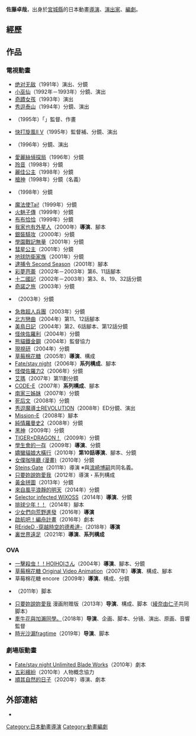 {{noteTA|G1=Anime}}
{{Japanese|japanese=佐藤 卓哉|kana=さとう たくや|romaji=Satō Takuya}}
'''佐藤卓哉'''{{bd}}，出身於[[宮城縣|宮城縣]]的日本動畫[[導演|導演]]、[[演出家|演出家]]、[[編劇|編劇]]。

== 經歷 ==

== 作品 ==
=== 電視動畫 ===
* [[绝对无敌|绝对无敌]]（1991年）演出、分鏡
* [[小巫仙|小巫仙]]（1992年－1993年）分鏡、演出
* [[奇蹟女孩|奇蹟女孩]]（1993年）演出
* [[秀逗泰山|秀逗泰山]]（1994年）分鏡、演出
* {{lang|ja|[[まんが日本昔ばなし|まんが日本昔ばなし]]}}（1995年）「{{lang|ja|デッカンブー}}」監督、作畫
* [[快打旋風II_V|快打旋風II V]]（1995年）監督補、分鏡、演出
* {{lang|ja|[[はりもぐハーリー|はりもぐハーリー]]}}（1996年）分鏡、演出
* [[愛麗絲偵探局|愛麗絲偵探局]]（1996年）分鏡
* [[玲音|玲音]]（1998年）分鏡
* [[麗佳公主|麗佳公主]]（1998年）分鏡
* [[槍神|槍神]]（1998年）分鏡（{{lang|ja|佐藤たくや}}名義）
* {{lang|ja|[[聖ルミナス女学院|聖ルミナス女学院]]}}（1998年）分鏡
* [[魔法使Tai!|魔法使Tai!]]（1999年）分鏡
* [[火魅子傳|火魅子傳]]（1999年）分鏡
* [[布布恰恰|布布恰恰]]（1999年）分鏡
* [[我家也有外星人|我家也有外星人]]（2000年）'''導演'''、腳本
* [[銀裝騎攻|銀裝騎攻]]（2000年）分鏡
* [[學園戰記無量|學園戰記無量]]（2001年）分鏡
* [[彗星公主_(動畫)|彗星公主]]（2001年）分鏡
* [[地球防衛家族|地球防衛家族]]（2001年）分鏡
* [[逮捕令_(動漫)|逮捕令 Second Season]]（2001年）腳本
* [[彩夢芭蕾|彩夢芭蕾]]（2002年－2003年）第6、11話腳本
* [[十二國記|十二國記]]（2002年－2003年）第3、8、19、32話分鏡
* [[奇諾之旅|奇諾之旅]]（2003年）分鏡
* {{lang|ja|[[獣兵衛忍風帖|獣兵衛忍風帖 龍宝玉篇]]}}（2003年）分鏡
* [[急救超人兵團|急救超人兵團]]（2003年）分鏡
* [[北方戀曲|北方戀曲]]（2004年）第11、12話腳本
* [[美鳥日記|美鳥日記]]（2004年）第2、6話腳本、第12話分鏡
* [[怪俠佐羅利|怪俠佐羅利]]（2004年）分鏡
* [[熊貓鐵金鋼|熊貓鐵金鋼]]（2004年）監督協力
* [[現視研|現視研]]（2004年）分鏡
* [[草莓棉花糖|草莓棉花糖]]（2005年）'''導演'''、構成
* [[Fate/stay_night|Fate/stay night]]（2006年）'''系列構成'''、腳本
* [[怪俠佐羅利|怪傑佐羅力2]]（2006年）分鏡
* [[艾瑪_(漫畫)|艾瑪]]（2007年）第11劃分鏡
* [[CODE-E|CODE-E]]（2007年）'''系列構成'''、腳本
* [[南家三姊妹|南家三姊妹]]（2007年）分鏡
* [[死后文|死后文]]（2008年）分鏡
* [[秀逗魔導士_(動畫)|秀逗魔導士REVOLUTION]]（2008年）ED分鏡、演出
* [[Mission-E|Mission-E]]（2008年）腳本
* [[純情羅曼史|純情羅曼史2]]（2008年）分鏡
* [[黑神|黑神]]（2009年）分鏡
* [[TIGER×DRAGON！|TIGER×DRAGON！]]（2009年）分鏡
* [[碧陽學園學生會議事錄|學生會的一存]]（2009年）'''導演'''、分鏡
* [[嬌蠻貓娘大橫行|嬌蠻貓娘大橫行]]（2010年）'''第10話導演'''、腳本、分鏡
* [[女僕咖啡廳_(漫畫)|女僕咖啡廳 (漫畫)]]（2010年）分鏡
* [[Steins;Gate|Steins;Gate]]（2011年）導演 ※與[[滨崎博嗣|滨崎博嗣]]共同名義。
* [[只要妳說妳愛我|只要妳說妳愛我]]（2012年）導演・系列構成
* [[黃金拼圖|黃金拼圖]]（2013年）分鏡
* [[來自風平浪靜的明天|來自風平浪靜的明天]]（2014年）分鏡
* [[Selector_infected_WIXOSS|Selector infected WIXOSS]]（2014年）'''導演'''、分鏡
* [[排球少年！！|排球少年！！]]（2014年）腳本
* [[少女們向荒野進發|少女們向荒野進發]]（2016年）'''導演'''
* [[啟航吧！編舟計畫|啟航吧！編舟計畫]]（2016年）劇本
* [[RErideD_-穿越時空的德希達-|RErideD -穿越時空的德希達-]]（2018年）'''導演'''
* [[裏世界遠足|裏世界遠足]]（2021年）'''導演'''、'''系列構成'''

=== OVA ===
* [[一擊殺虫！！HOIHOIさん|一擊殺虫！！HOIHOIさん]]（2004年）'''導演'''、腳本、分鏡
* [[草莓棉花糖|草莓棉花糖 Original Video Animation]]（2007年）'''導演'''、構成、腳本
* 草莓棉花糖 encore（2009年）'''導演'''、構成、分鏡
* {{lang|ja|{{link-ja|装甲騎兵ボトムズ Case;IRVINE}}}}（2011年）脚本
* [[只要妳說妳愛我|只要妳說妳愛我]] 漫画附赠版（2013年）'''导演'''、構成、脚本（[[綾奈由仁子|綾奈由仁子]]共同脚本）
* [[牽牛花與加瀨同學。|牽牛花與加瀨同學。]]（2018年）'''导演'''、企画、脚本、分镜、演出、原画、音響監督
* [[時光沙漏fragtime|時光沙漏fragtime]]（2019年）'''导演'''、脚本

=== 劇場版動畫 ===
* [[Fate/stay_night|Fate/stay night Unlimited Blade Works]]（2010年）劇本
* [[五彩繽紛|五彩繽紛]]（2010年）人物概念協力
* [[順其自然的日子|順其自然的日子]]（2020年）導演、劇本

== 外部連結 ==
* {{Twitter|tak_teas}}

{{DEFAULTSORT:Satou Takuya}}
[[Category:日本動畫導演|Category:日本動畫導演]]
[[Category:動畫編劇|Category:動畫編劇]]